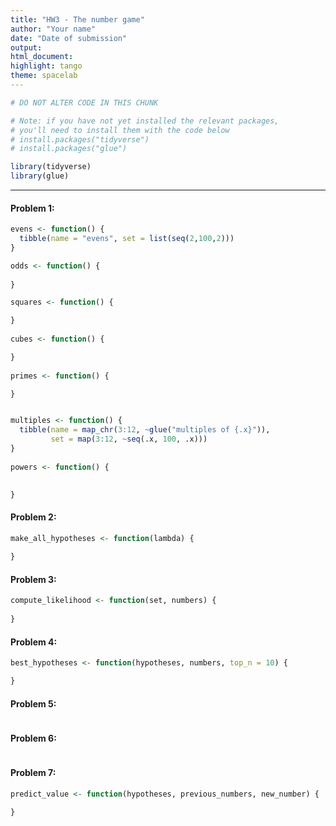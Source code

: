 ```yaml
---
title: "HW3 - The number game"
author: "Your name"
date: "Date of submission"
output: 
html_document: 
highlight: tango
theme: spacelab
---
```


```r
# DO NOT ALTER CODE IN THIS CHUNK

# Note: if you have not yet installed the relevant packages, 
# you'll need to install them with the code below
# install.packages("tidyverse")
# install.packages("glue")

library(tidyverse)
library(glue)
```

* * *

#### Problem 1: 

```r
evens <- function() {
  tibble(name = "evens", set = list(seq(2,100,2)))
}

odds <- function() {
 
}

squares <- function() {

}
  
cubes <- function() {

}
  
primes <- function() {

}  


multiples <- function() {
  tibble(name = map_chr(3:12, ~glue("multiples of {.x}")),
         set = map(3:12, ~seq(.x, 100, .x)))
}
  
powers <- function() {

 
}
```

#### Problem 2: 

```r
make_all_hypotheses <- function(lambda) {
  
}
```

#### Problem 3: 

```r
compute_likelihood <- function(set, numbers) {
  
}
```

#### Problem 4: 

```r
best_hypotheses <- function(hypotheses, numbers, top_n = 10) {

}
```

#### Problem 5: 
```r

```

#### Problem 6: 
```r


```

#### Problem 7: 
```r
predict_value <- function(hypotheses, previous_numbers, new_number) {
  
}
```
